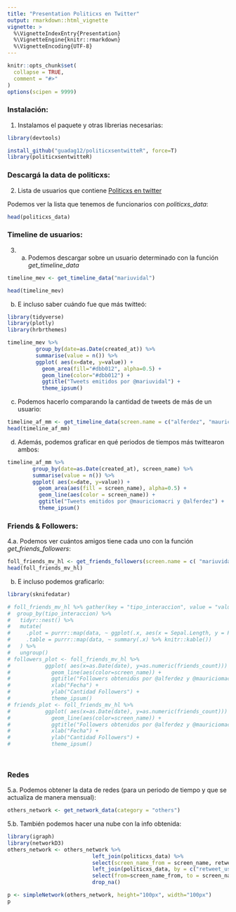 ```yaml
---
title: "Presentation Politicxs en Twitter"
output: rmarkdown::html_vignette
vignette: >
  %\VignetteIndexEntry{Presentation}
  %\VignetteEngine{knitr::rmarkdown}
  %\VignetteEncoding{UTF-8}
---
```


```r
knitr::opts_chunk$set(
  collapse = TRUE,
  comment = "#>"
)
options(scipen = 9999)
```


### Instalación:

1. Instalamos el paquete y otras librerias necesarias:
```r
library(devtools)

install_github("guadag12/politicxsentwitteR", force=T)
library(politicxsentwitteR)
```

### Descargá la data de politicxs:

2. Lista de usuarios que contiene [Politicxs en twitter]()

Podemos ver la lista que tenemos de funcionarios con *politicxs_data*:
```r
head(politicxs_data)
```

### Timeline de usuarios:

3. a. Podemos descargar sobre un usuario determinado con la función *get_timeline_data*
```r
timeline_mev <- get_timeline_data("mariuvidal")

head(timeline_mev)
```
b. E incluso saber cuándo fue que más twitteó:
```r
library(tidyverse)
library(plotly)
library(hrbrthemes)

timeline_mev %>%
         group_by(date=as.Date(created_at)) %>%
         summarise(value = n()) %>%
         ggplot( aes(x=date, y=value)) +
           geom_area(fill="#dbb012", alpha=0.5) +
           geom_line(color="#dbb012") +
           ggtitle("Tweets emitidos por @mariuvidal") +
           theme_ipsum()

```
c. Podemos hacerlo comparando la cantidad de tweets de más de un usuario:
```r
timeline_af_mm <- get_timeline_data(screen.name = c("alferdez", "mauriciomacri"))
head(timeline_af_mm)
```

d. Además, podemos graficar en qué periodos de tiempos más twittearon ambos:
```r
timeline_af_mm %>%
        group_by(date=as.Date(created_at), screen_name) %>%
        summarise(value = n()) %>%
        ggplot( aes(x=date, y=value)) +
          geom_area(aes(fill = screen_name), alpha=0.5) +
          geom_line(aes(color = screen_name)) +
          ggtitle("Tweets emitidos por @mauriciomacri y @alferdez") +
          theme_ipsum()
```



### Friends & Followers: 

4.a. Podemos ver cuántos amigos tiene cada uno con la función *get_friends_followers*:
```r
foll_friends_mv_hl <- get_friends_followers(screen.name = c( "mariuvidal", "horaciorlarreta"))
head(foll_friends_mv_hl)
```

b. E incluso podemos graficarlo:
```r
library(sknifedatar)

# foll_friends_mv_hl %>% gather(key = "tipo_interaccion", value = "value", c("friends_count", "followers_count")) %>%
#  group_by(tipo_interaccion) %>% 
#   tidyr::nest() %>% 
#   mutate(
#     .plot = purrr::map(data, ~ ggplot(.x, aes(x = Sepal.Length, y = Petal.Length)) + geom_point()),
#     .table = purrr::map(data, ~ summary(.x) %>% knitr::kable())
#   ) %>% 
#   ungroup()
# followers_plot <- foll_friends_mv_hl %>%
#           ggplot( aes(x=as.Date(date), y=as.numeric(friends_count))) +
#             geom_line(aes(color=screen_name)) +
#             ggtitle("Followers obtenidos por @alferdez y @mauriciomacri") +
#             xlab("Fecha") +
#             ylab("Cantidad Followers") +
#             theme_ipsum()
# friends_plot <- foll_friends_mv_hl %>%
#           ggplot( aes(x=as.Date(date), y=as.numeric(friends_count))) +
#             geom_line(aes(color=screen_name)) +
#             ggtitle("Followers obtenidos por @alferdez y @mauriciomacri") +
#             xlab("Fecha") +
#             ylab("Cantidad Followers") +
#             theme_ipsum()

  
```

### Redes 

5.a. Podemos obtener la data de redes (para un periodo de tiempo y que se actualiza de manera mensual):
```r
others_network <- get_network_data(category = "others") 
```

5.b. También podemos hacer una nube con la info obtenida: 
```r
library(igraph)
library(networkD3)
others_network <- others_network %>%
                           left_join(politicxs_data) %>%
                           select(screen_name_from = screen_name, retweet_user_id, value) %>%
                           left_join(politicxs_data, by = c("retweet_user_id"= "user_id")) %>%
                           select(from=screen_name_from, to = screen_name, value) %>%
                           drop_na()

p <- simpleNetwork(others_network, height="100px", width="100px")
p
```
